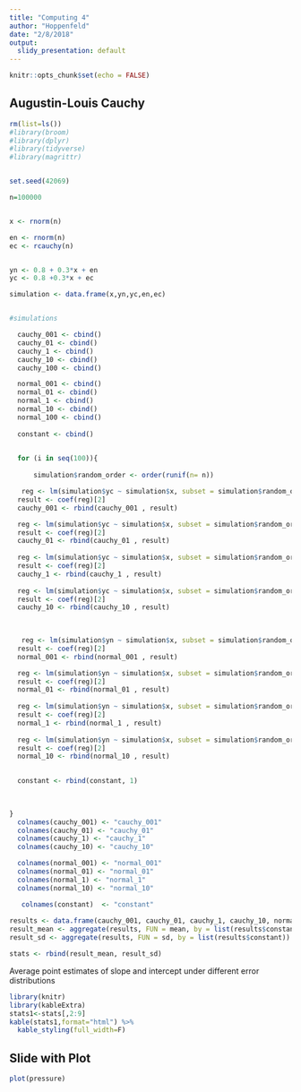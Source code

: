 ```yaml
---
title: "Computing 4"
author: "Hoppenfeld"
date: "2/8/2018"
output:
  slidy_presentation: default
---
```


```r
knitr::opts_chunk$set(echo = FALSE)
```



## Augustin-Louis Cauchy

```r
rm(list=ls())
#library(broom)
#library(dplyr)
#library(tidyverse)
#library(magrittr)


set.seed(42069)

n=100000


x <- rnorm(n)

en <- rnorm(n)
ec <- rcauchy(n)


yn <- 0.8 + 0.3*x + en
yc <- 0.8 +0.3*x + ec

simulation <- data.frame(x,yn,yc,en,ec)


#simulations

  cauchy_001 <- cbind()
  cauchy_01 <- cbind()
  cauchy_1 <- cbind()
  cauchy_10 <- cbind()
  cauchy_100 <- cbind()

  normal_001 <- cbind()
  normal_01 <- cbind()
  normal_1 <- cbind()
  normal_10 <- cbind()
  normal_100 <- cbind()
  
  constant <- cbind()

  
  for (i in seq(100)){
    
      simulation$random_order <- order(runif(n= n))

   reg <- lm(simulation$yc ~ simulation$x, subset = simulation$random_order <= 10)
  result <- coef(reg)[2]
  cauchy_001 <- rbind(cauchy_001 , result)

  reg <- lm(simulation$yc ~ simulation$x, subset = simulation$random_order <= 100)
  result <- coef(reg)[2]
  cauchy_01 <- rbind(cauchy_01 , result)
  
  reg <- lm(simulation$yc ~ simulation$x, subset = simulation$random_order <= 1000)
  result <- coef(reg)[2]
  cauchy_1 <- rbind(cauchy_1 , result)
  
  reg <- lm(simulation$yc ~ simulation$x, subset = simulation$random_order <= 10000)
  result <- coef(reg)[2]
  cauchy_10 <- rbind(cauchy_10 , result)
  

  
   reg <- lm(simulation$yn ~ simulation$x, subset = simulation$random_order <= 10)
  result <- coef(reg)[2]
  normal_001 <- rbind(normal_001 , result)

  reg <- lm(simulation$yn ~ simulation$x, subset = simulation$random_order <= 100)
  result <- coef(reg)[2]
  normal_01 <- rbind(normal_01 , result)
  
  reg <- lm(simulation$yn ~ simulation$x, subset = simulation$random_order <= 1000)
  result <- coef(reg)[2]
  normal_1 <- rbind(normal_1 , result)
  
  reg <- lm(simulation$yn ~ simulation$x, subset = simulation$random_order <= 10000)
  result <- coef(reg)[2]
  normal_10 <- rbind(normal_10 , result)
  

  constant <- rbind(constant, 1)
 
  

}
  colnames(cauchy_001) <- "cauchy_001"
  colnames(cauchy_01) <- "cauchy_01"
  colnames(cauchy_1) <- "cauchy_1"
  colnames(cauchy_10) <- "cauchy_10"

  colnames(normal_001) <- "normal_001"
  colnames(normal_01) <- "normal_01"
  colnames(normal_1) <- "normal_1"
  colnames(normal_10) <- "normal_10"

   colnames(constant)  <- "constant"
  
results <- data.frame(cauchy_001, cauchy_01, cauchy_1, cauchy_10, normal_001, normal_01, normal_1, normal_10,  constant)
result_mean <- aggregate(results, FUN = mean, by = list(results$constant))
result_sd <- aggregate(results, FUN = sd, by = list(results$constant))

stats <- rbind(result_mean, result_sd)

```

Average point estimates of slope and intercept under different error distributions 

```r


library(knitr)
library(kableExtra)
stats1<-stats[,2:9]
kable(stats1,format="html") %>%
  kable_styling(full_width=F)
```

## Slide with Plot

```r
plot(pressure)
```

